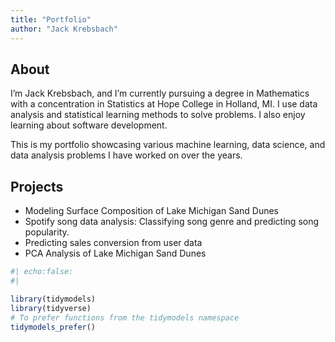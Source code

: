 ```yaml
---
title: "Portfolio"
author: "Jack Krebsbach"
---
```


## About

I'm Jack Krebsbach, and I'm currently pursuing a degree in Mathematics with a concentration in Statistics at Hope College in Holland, MI. I use data analysis and statistical learning methods to solve problems. I also enjoy learning about software development.


This is my portfolio showcasing various machine learning, data science, and data analysis problems I have worked on over the years.

## Projects

-   Modeling Surface Composition of Lake Michigan Sand Dunes
-   Spotify song data analysis: Classifying song genre and predicting song popularity.
-   Predicting sales conversion from user data
-   PCA Analysis of Lake Michigan Sand Dunes

```r
#| echo:false:
#| 

library(tidymodels)
library(tidyverse)
# To prefer functions from the tidymodels namespace
tidymodels_prefer()
```




